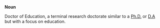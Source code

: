 '''Noun'''

Doctor of Education, a terminal research doctorate similar to a [[Ph.D.]] or [[D.A]] but with a focus on education.